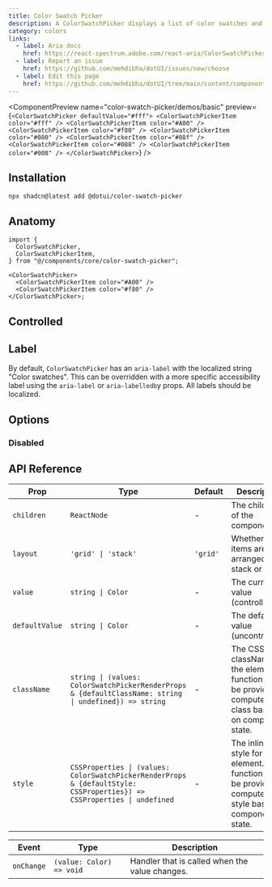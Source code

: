 ```yaml
---
title: Color Swatch Picker
description: A ColorSwatchPicker displays a list of color swatches and allows a user to select one of them.
category: colors
links:
  - label: Aria docs
    href: https://react-spectrum.adobe.com/react-aria/ColorSwatchPicker.html
  - label: Report an issue
    href: https://github.com/mehdibha/dotUI/issues/new/choose
  - label: Edit this page
    href: https://github.com/mehdibha/dotUI/tree/main/content/components/colors/color-swatch-picker.mdx?plain=1
---
```


<ComponentPreview
  name="color-swatch-picker/demos/basic"
  preview={`<ColorSwatchPicker defaultValue="#fff">
    <ColorSwatchPickerItem color="#fff" />
    <ColorSwatchPickerItem color="#A00" />
    <ColorSwatchPickerItem color="#f80" />
    <ColorSwatchPickerItem color="#080" />
    <ColorSwatchPickerItem color="#08f" />
    <ColorSwatchPickerItem color="#088" />
    <ColorSwatchPickerItem color="#008" />
  </ColorSwatchPicker>`}
/>

## Installation

```package-install
npx shadcn@latest add @dotui/color-swatch-picker
```

## Anatomy

```tsx
import {
  ColorSwatchPicker,
  ColorSwatchPickerItem,
} from "@/components/core/color-swatch-picker";

<ColorSwatchPicker>
  <ColorSwatchPickerItem color="#A00" />
  <ColorSwatchPickerItem color="#f80" />
</ColorSwatchPicker>;
```

## Controlled

<ComponentPreview name="color-swatch-picker/demos/controlled" />

## Label

By default, `ColorSwatchPicker` has an `aria-label` with the localized string "Color swatches". This can be overridden with a more specific accessibility label using the `aria-label` or `aria-labelledb`y props. All labels should be localized.

## Options

### Disabled

<ComponentPreview name="color-swatch-picker/demos/disabled" />

## API Reference

| Prop           | Type                                                                                                                    | Default  | Description                                                                                                  |
| -------------- | ----------------------------------------------------------------------------------------------------------------------- | -------- | ------------------------------------------------------------------------------------------------------------ |
| `children`     | `ReactNode`                                                                                                             | -        | The children of the component.                                                                               |
| `layout`       | `'grid' \| 'stack'`                                                                                                     | `'grid'` | Whether the items are arranged in a stack or grid.                                                           |
| `value`        | `string \| Color`                                                                                                       | -        | The current value (controlled).                                                                              |
| `defaultValue` | `string \| Color`                                                                                                       | -        | The default value (uncontrolled).                                                                            |
| `className`    | `string \| (values: ColorSwatchPickerRenderProps & {defaultClassName: string \| undefined}) => string`                  | -        | The CSS className for the element. A function may be provided to compute the class based on component state. |
| `style`        | `CSSProperties \| (values: ColorSwatchPickerRenderProps & {defaultStyle: CSSProperties}) => CSSProperties \| undefined` | -        | The inline style for the element. A function may be provided to compute the style based on component state.  |

| Event      | Type                     | Description                                    |
| ---------- | ------------------------ | ---------------------------------------------- |
| `onChange` | `(value: Color) => void` | Handler that is called when the value changes. |
